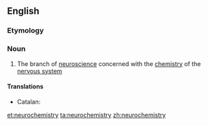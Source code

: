 ==English==
{{wikipedia}}

===Etymology===
{{prefix|neuro|chemistry}}

===Noun===
{{en-noun|-|neurochemistries}}

# {{context|biochemistry|lang=en}} The branch of [[neuroscience]] concerned with the [[chemistry]] of the [[nervous system]]

====Translations====
{{trans-top|branch of neuroscience}}
* Catalan: {{t-|ca|neuroquímica|f}}
{{trans-mid}}
{{trans-bottom}}

[[et:neurochemistry]]
[[ta:neurochemistry]]
[[zh:neurochemistry]]
